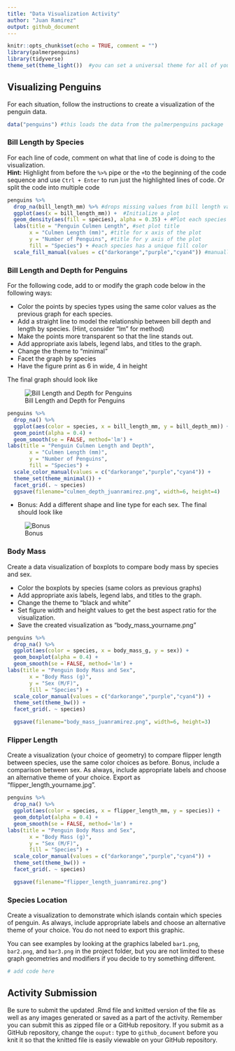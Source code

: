 ```yaml
---
title: "Data Visualization Activity"
author: "Juan Ramirez"
output: github_document
---
```


```r
knitr::opts_chunk$set(echo = TRUE, comment = "")
library(palmerpenguins)
library(tidyverse)
theme_set(theme_light())  #you can set a universal theme for all of your visualizations here using either a pre-built theme, like theme_light() or by using theme() to set your own specifications
```


## Visualizing Penguins
For each situation, follow the instructions to create a visualization of the penguin data.


```r
data("penguins") #this loads the data from the palmerpenguins package
```



### Bill Length by Species
For each line of code, comment on what that line of code is doing to the visualization.   
**Hint:** Highlight from before the `%>%` pipe or the `+`to the beginning of the code sequence and use `Ctrl + Enter` to run just the highlighted lines of code. Or split the code into multiple code 

```r
penguins %>% 
  drop_na(bill_length_mm) %>% #drops missing values from bill length variable
  ggplot(aes(x = bill_length_mm)) +  #Initialize a plot
  geom_density(aes(fill = species), alpha = 0.35) + #Plot each species' bill length with relation to density
  labs(title = "Penguin Culmen Length", #set plot title
       x = "Culmen Length (mm)", #title for x axis of the plot
       y = "Number of Penguins", #title for y axis of the plot
       fill = "Species") + #each species has a unique fill color
  scale_fill_manual(values = c("darkorange","purple","cyan4")) #manually sets colors for each item in the plot
```


### Bill Length and Depth for Penguins
For the following code, add to or modify the graph code below in the following ways:  

- Color the points by species types using the same color values as the previous graph for each species.  
- Add a straight line to model the relationship between bill depth and length by species. (Hint, consider "lm" for method)    
- Make the points more transparent so that the line stands out.  
- Add appropriate axis labels, legend labs, and titles to the graph.  
- Change the theme to "minimal"
- Facet the graph by species
- Have the figure print as 6 in wide, 4 in height

The final graph should look like  

![Bill Length and Depth for Penguins](length_depth.png)    


```r
penguins %>% 
  drop_na() %>% 
  ggplot(aes(color = species, x = bill_length_mm, y = bill_depth_mm)) +
  geom_point(alpha = 0.4) +
  geom_smooth(se = FALSE, method='lm') +
labs(title = "Penguin Culmen Length and Depth",
       x = "Culmen Length (mm)",
       y = "Number of Penguins",
       fill = "Species") + 
  scale_color_manual(values = c("darkorange","purple","cyan4")) + 
  theme_set(theme_minimal()) +
  facet_grid(. ~ species)
  ggsave(filename="culmen_depth_juanramirez.png", width=6, height=4)
```



- Bonus: Add a different shape and line type for each sex.  The final should look like  

![Bonus](bonus_length_depth.png)  



### Body Mass

Create a data visualization of boxplots to compare body mass by species and sex.  

- Color the boxplots by species (same colors as previous graphs)
- Add appropriate axis labels, legend labs, and titles to the graph.  
- Change the theme to "black and white"  
- Set figure width and height values to get the best aspect ratio for the visualization.  
- Save the created visualization as "body_mass_yourname.png"


```r
penguins %>% 
  drop_na() %>% 
  ggplot(aes(color = species, x = body_mass_g, y = sex)) +
  geom_boxplot(alpha = 0.4) +
  geom_smooth(se = FALSE, method='lm') +
labs(title = "Penguin Body Mass and Sex",
       x = "Body Mass (g)",
       y = "Sex (M/F)",
       fill = "Species") + 
  scale_color_manual(values = c("darkorange","purple","cyan4")) + 
  theme_set(theme_bw()) +
  facet_grid(. ~ species)

  ggsave(filename="body_mass_juanramirez.png", width=6, height=3)
```





### Flipper Length  

Create a visualization (your choice of geometry) to compare flipper length between species, use the same color choices as before.  Bonus, include a comparison between sex.  As always, include appropriate labels and choose an alternative theme of your choice. Export as "flipper_length_yourname.jpg".  

```r
penguins %>% 
  drop_na() %>% 
  ggplot(aes(color = species, x = flipper_length_mm, y = species)) +
  geom_dotplot(alpha = 0.4) +
  geom_smooth(se = FALSE, method='lm') +
labs(title = "Penguin Body Mass and Sex",
       x = "Body Mass (g)",
       y = "Sex (M/F)",
       fill = "Species") + 
  scale_color_manual(values = c("darkorange","purple","cyan4")) + 
  theme_set(theme_bw()) +
  facet_grid(. ~ species)

  ggsave(filename="flipper_length_juanramirez.png")
```



### Species Location

Create a visualization to demonstrate which islands contain which species of penguin. As always, include appropriate labels and choose an alternative theme of your choice. You do not need to export this graphic.  

You can see examples by looking at the graphics labeled `bar1.png`, `bar2.png`, and `bar3.png` in the project folder, but you are not limited to these graph geometries and modifiers if you decide to try something different.  


```r
# add code here
```




## Activity Submission

Be sure to submit the updated .Rmd file and knitted version of the file as well as any images generated or saved as a part of the activity.  Remember you can submit this as zipped file or a GitHub repository. If you submit as a GitHub repository, change the `ouput:` type to `github_document` before you knit it so that the knitted file is easily viewable on your GitHub repository.  


